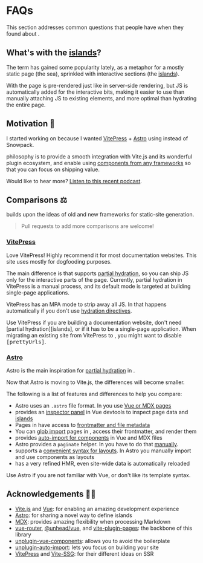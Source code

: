 [Vite.js]: https://vitejs.dev/
[Vue]: https://v3.vuejs.org/
[MDX]: https://github.com/mdx-js/mdx
[Astro]: https://docs.astro.build/core-concepts/component-hydration
[VitePress]: https://vitepress.vuejs.org/
[Vite-SSG]: https://github.com/antfu-collective/vite-ssg
[vite-plugin-pages]: https://github.com/hannoeru/vite-plugin-pages
[unplugin-vue-components]: https://github.com/antfu/unplugin-vue-components
[unplugin-auto-import]: https://github.com/unplugin/unplugin-auto-import

[frameworks]: /guide/frameworks
[islands]: /guide/islands

[manually]: https://github.com/nuraui/nurajs/blob/main/playground/the-vue-point/src/pages/posts/%5Bpage%5D.vue
[podcast]: https://dev.to/viewsonvue/islands-architecture-in-vue-with-maximo-mussini-vue-170

[prettyUrls]: /config#prettyurls
[vue-router]: https://next.router.vuejs.org/
[@unhead/vue]: https://unhead.unjs.io/setup/vue/installation

# FAQs

This section addresses common questions that people have when they found about <Iles/>.

## What's with the [islands]? <Iles noText heading/>

The term has gained some popularity lately, as a metaphor for a mostly static
page (the sea), sprinkled with interactive sections (the [islands]).

With <Iles/> the page is pre-rendered just like in server-side rendering, but JS
is automatically added for the interactive bits, making it easier to use than
manually attaching JS to existing elements, and more optimal than hydrating the
entire page.

## Motivation 🤔

I started working on <Iles/> because I wanted [VitePress] + [Astro] using <ViteLogo/> instead of Snowpack.

<Iles/> philosophy is to provide a smooth integration with Vite.js and its
wonderful plugin ecosystem, and enable using [components from any frameworks][frameworks] so that you can focus on shipping value.

Would like to hear more? [Listen to this recent podcast][podcast].

<Should/>

## Comparisons ⚖️

<Iles/> builds upon the ideas of old and new frameworks for static-site generation.

> Pull requests to add more comparisons are welcome!

### [VitePress] <ViteLogo/>

Love VitePress! Highly recommend it for most documentation websites. This site
uses <Iles/> mostly for dogfooding purposes.

The main difference is that <Iles/> supports [partial hydration][islands], so
you can ship JS only for the interactive parts of the page. Currently, partial
hydration in VitePress is a manual process, and its default mode is targeted at
building single-page applications.

VitePress has an MPA mode to strip away all JS. In <Iles/> that happens
automatically if you don't use [hydration directives][islands].

<Tip>
Use VitePress if you are building a documentation website, don't need [partial hydration][islands], or if it has to be a single-page application.
</Tip>

<Tip>
When migrating an existing site from VitePress to <Iles/>, you might want to disable <kbd>[prettyUrls]</kbd>.
</Tip>

### [Astro] <AstroLogo/>

Astro is the main inspiration for [partial hydration][islands] in <Iles/>.

Now that Astro is moving to Vite.js, the differences will become smaller.

The following is a list of features and differences to help you compare:

- Astro uses an `.astro` file format. In <Iles small/> you use [Vue or MDX pages](/guide/project-structure#pages)
- <Iles small/> provides an [inspector panel](https://user-images.githubusercontent.com/1158253/133314267-f0ba784c-ff64-4ee8-b2bf-97ecffc2facd.jpg) in Vue devtools to inspect page data and [islands](https://user-images.githubusercontent.com/1158253/133314279-1edc22d1-3ffb-414e-b994-212cb316593b.jpg)
- Pages in <Iles small/> have access to [frontmatter and file metadata](/guide/project-structure#using-page-data)
- You can [glob import](/guide/documents) pages in <Iles small/>, access their frontmatter, and render them
- <Iles small/> provides [auto-import for components](/guide/project-structure#components) in Vue and MDX files
- Astro provides a `paginate` helper. In <Iles small/> you have to do that [manually].
- <Iles small/> supports a [convenient syntax for layouts](/guide/project-structure#layouts). In Astro you manually import and use components as layouts
- <Iles small/> has a very refined HMR, even site-wide data is automatically reloaded

<Tip>
Use Astro if you are not familiar with Vue, or don't like its template syntax.
</Tip>

## Acknowledgements 🙇‍♂️

- [Vite.js] and [Vue]: for enabling an amazing development experience
- [Astro](https://astro.build): for sharing a novel way to define islands
- [MDX]: provides amazing flexibility when processing Markdown
- [vue-router], [@unhead/vue], and [vite-plugin-pages]: the backbone of this library
- [unplugin-vue-components]: allows you to avoid the boilerplate
- [unplugin-auto-import]: lets you focus on building your site
- [VitePress] and [Vite-SSG]: for their different ideas on SSR

<Contact/>
